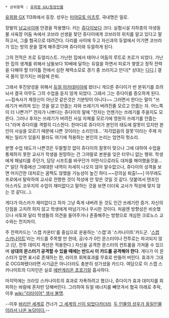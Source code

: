  * 상위항목 : [[유희왕 GX/등장인물]]

[[유희왕 GX]] 113화에서 등장. 성우는 [[미야모토 미츠루]]. 국내명은 밀로. 

장발의 [[남교사]]이며 안경을 착용했다. 키는 [[유우키 쥬다이|쥬다이]]보다 크다. 실험시설 지하층의 야생동물 사육장 어둠 속에서 코브라 선생을 찾던 쥬다이에게 코브라의 위치를 알고 있다고 말하고서, 그를 협곡으로 데려간다. 다리를 사이에 두고 자신과의 듀얼에서 이기면 코브라가 있는 방의 문을 열게 해주겠다며 쥬다이와 듀얼하게 된다. 

그의 전적은 프로 듀얼리스트. 가난한 집에서 태어나 어둠의 루트로 프로가 되었다. 가난한 집의 생계를 위해서 남들보다 10배에 달하는 듀얼을 하면서 피로가 쌓였고 정작 전력을 다해야 할 타이틀 전에서 심한 체력소모로 경기 중 쓰러지고 만다[* 상대는 [[디디]].] 결국 몸이 망가지는 바람에 은퇴.

그래서 후진양성을 위해서 [[듀얼 아카데미아]]에 왔더니 게으른 쥬다이가 반 분위기를 흐려 놔서 결국 아무도 그의 수업을 듣지 않게 되었다. 그래서 그는 쥬다이를 증오하게 된다. ~~접속사가 제정신이 아닌것 같은것은 기분탓이 아니다~~ 그러면서 한다는 말이 "쓰레기가 버려져 있는 것을 알고 안줍는 자와 쓰레기가 버려진줄 모르고 안줍는 자. 어느쪽이 더 나쁜가?" 전자가 나쁘다는 쥬다이의 말에 "전자는 언젠가는 쓰레기를 주을지도 모른다. 그러나 후자는 쓰레기가 버려진 사실 자체를 모르기에 영원히 쓰레기를 안줍는다."라며 쥬다이를 격렬히 디스한다. 한마디로 쥬다이가 본인의 태도에 잘못이 있지만 본인이 사실을 모르기 때문에 나쁜 것이라는 소리인데... '자각없음의 잘못'이라는 주제 자체는 일리가 있을지 몰라도 여기에 적용하는 본인의 논리는 엄연히 헛소리.

분명 수업 태도가 나쁜것은 두말할것 없이 쥬다이의 잘못이 맞으나 그에 대하여 수업을 통제하지 못한 교사가 학생을 원망하는 건 그야말로 본분을 잊은 터무니 없는 행위. 학생에게 패널티를 주던가, 담당 시프트를 바꾸던가 어떤식으로라도 대처를 해야했을것을...[* 일단 작중에선 그에대한 내역이 자세히 나오지 않아 알수없으나, 쥬다이의 성격을 보면 어지간한 대처로는 꿈쩍도 않했을 가능성이 높긴 하다.~~강의실 퇴출!~~] 아무래도 프로에서 탈락하여 교사로 전향한 것이 적성에 안 맞은 것일 것 같다. 덧붙여서 텐조인 아스카도 코우지의 수업이 재미없다고 말하는 것을 보면 더더욱 교사가 적성에 맞지 않는 것 같다(...).

게다가 아스카가 재미없다고 하자 그냥 죽게 내버려 둔 것도 인간 쓰레기란 증거. 자신의 단점을 고치려 하지 않고 학생에게 떠넘기거나 무시한 것이다. 처음엔 방향성은 비슷했으나 사토와 달리 학생들의 의견을 들어주거나 존중해주는 방향으로 개심한 크로노스 교수와는 천지차이.

주 전력카드는 '스캡 카운터'를 중심으로 운용하는 '스캡'과 '스카나이트'카드군. '[[스캡 스카나이트]]'라는 카드를 주목할 만 한데, 공/수가 0인 몬스터이나 전투로는 파괴되지 않고 (단, 전투 데미지 계산은 적용한다.) 자신을 공격한 몬스터의 컨트롤을 가져올 수 있으며 '''상대의 몬스터가 공격할 수 있을 때에는 반드시 이 카드를 공격해야 한다'''. 게다가 이 몬스터가 앞면 표시로 존재하는 한, 라이프 회복효과를 무효로 만들어 버린다. 효과가 그대로 OCG화됐더라면 사기급은 아니더라도 충분히 성가셨을 카드다. 여담으로 이 스캡 스카나이트의 디자인은 실로 [[에반게리온 초호기]]랑 흡사하다.

마지막에는 크라잉 스카나이트의 효과로 자폭하려고 했으나, 쥬다이가 효과 대미지를 회피하는 바람에 혼자만 당해버린다. 그리하여 듀얼 에너지를 빼앗겨서 협곡 아래로 추락, 이후 [[wiki:"리타이어" 생사 불명]]. 

--이후 [[바리안 세계]]로 건너가 [[돈 사우전드|그 세계의 신이 되었다]]카더라. [[성우장난|두 인물의 성우가 동일인물이라서 나온 농담이다.]]--
